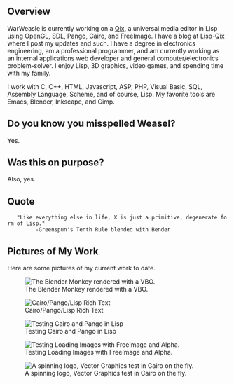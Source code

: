 == Overview ==

WarWeasle is currently working on a [[Qix]], a universal media editor in Lisp using OpenGL, SDL, Pango, Cairo, and FreeImage. I have a blog at [http://lisp-qix.blogspot.com/ Lisp-Qix] where I post my updates and such. I have a degree in electronics engineering, am a professional programmer, and am currently working as an internal applications web developer and general computer/electronics problem-solver.  I enjoy Lisp, 3D graphics, video games, and spending time with my family. 

I work with C, C++, HTML, Javascript, ASP, PHP, Visual Basic, SQL, Assembly Language, Scheme, and of course, Lisp. My favorite tools are Emacs, Blender, Inkscape, and Gimp.

== Do you know you misspelled Weasel? ==

Yes. 

== Was this on purpose? ==

Also, yes.

== Quote ==

    "Like everything else in life, X is just a primitive, degenerate form of Lisp."
          -Greenspun's Tenth Rule blended with Bender

== Pictures of My Work ==

Here are some pictures of my current work to date.

[[File:Monkey1.jpg| The Blender Monkey rendered with a VBO.]]

[[File:Rich_text.jpg|Cairo/Pango/Lisp Rich Text]]


[[File:CairoPangoText.jpg|Testing Cairo and Pango in Lisp]]

[[File:Lisp-alpha.jpg|Testing Loading Images with FreeImage and Alpha.]]

[[File:Logo.jpg|A spinning logo, Vector Graphics test in Cairo on the fly.]]